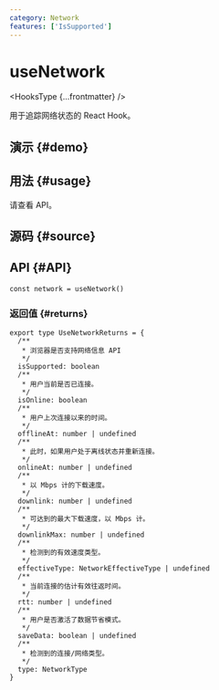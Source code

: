 ```yaml
---
category: Network
features: ['IsSupported']
---
```


# useNetwork


<HooksType {...frontmatter} />

用于追踪网络状态的 React Hook。

## 演示 \{#demo}


<App />

## 用法 \{#usage}

请查看 API。

## 源码 \{#source}


<Source />

## API \{#API}

```tsx
const network = useNetwork()
```

### 返回值 \{#returns}

```tsx
export type UseNetworkReturns = {
  /**
   * 浏览器是否支持网络信息 API
   */
  isSupported: boolean
  /**
   * 用户当前是否已连接。
   */
  isOnline: boolean
  /**
   * 用户上次连接以来的时间。
   */
  offlineAt: number | undefined
  /**
   * 此时，如果用户处于离线状态并重新连接。
   */
  onlineAt: number | undefined
  /**
   * 以 Mbps 计的下载速度。
   */
  downlink: number | undefined
  /**
   * 可达到的最大下载速度，以 Mbps 计。
   */
  downlinkMax: number | undefined
  /**
   * 检测到的有效速度类型。
   */
  effectiveType: NetworkEffectiveType | undefined
  /**
   * 当前连接的估计有效往返时间。
   */
  rtt: number | undefined
  /**
   * 用户是否激活了数据节省模式。
   */
  saveData: boolean | undefined
  /**
   * 检测到的连接/网络类型。
   */
  type: NetworkType
}
```
